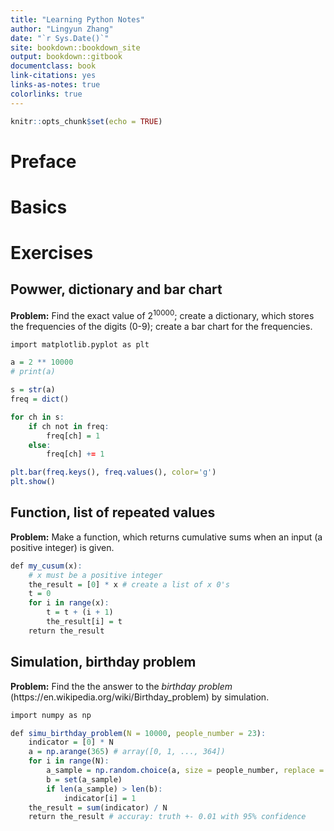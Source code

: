 ```yaml
--- 
title: "Learning Python Notes"
author: "Lingyun Zhang"
date: "`r Sys.Date()`"
site: bookdown::bookdown_site
output: bookdown::gitbook
documentclass: book
link-citations: yes
links-as-notes: true
colorlinks: true
---
```


```r
knitr::opts_chunk$set(echo = TRUE)
```

# Preface {-}

# Basics

# Exercises

## Powwer, dictionary and bar chart

**Problem:** Find the exact value of 2^10000^; create a dictionary, which stores the frequencies of the digits (0-9); create a bar chart for the frequencies.


```r
import matplotlib.pyplot as plt

a = 2 ** 10000
# print(a)

s = str(a)
freq = dict()

for ch in s:
    if ch not in freq:
        freq[ch] = 1
    else:
        freq[ch] += 1

plt.bar(freq.keys(), freq.values(), color='g')
plt.show()
```

## Function, list of repeated values

**Problem:** Make a function, which returns cumulative sums when an input (a positive integer) is given.

```r
def my_cusum(x):
    # x must be a positive integer
    the_result = [0] * x # create a list of x 0's
    t = 0
    for i in range(x):
        t = t + (i + 1)
        the_result[i] = t
    return the_result
```

## Simulation, birthday problem

**Problem:** Find the the answer to the *birthday problem* (https://en.wikipedia.org/wiki/Birthday_problem) by simulation.
```r
import numpy as np

def simu_birthday_problem(N = 10000, people_number = 23):
    indicator = [0] * N
    a = np.arange(365) # array([0, 1, ..., 364])
    for i in range(N):
        a_sample = np.random.choice(a, size = people_number, replace = True)
        b = set(a_sample)
        if len(a_sample) > len(b):
            indicator[i] = 1
    the_result = sum(indicator) / N
    return the_result # accuray: truth +- 0.01 with 95% confidence
```



